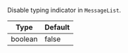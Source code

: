 Disable typing indicator in `MessageList`.

| Type    | Default |
| ------- | ------- |
| boolean | false   |
